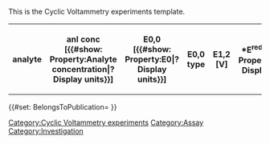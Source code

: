 <noinclude>
This is the Cyclic Voltammetry experiments template.
</noinclude>
<includeonly><table class="wikitable" title="">
<tr>
<th title="analyte (catalyst)">analyte</th>
<th title="analyte concentration [{{#show: Property:Analyte concentration|?Display units}}]">anl conc [{{#show: Property:Analyte concentration|?Display units}}]</th>
<th title="E0,0 [{{#show: Property:E0|?Display units}}]">E0,0 [{{#show: Property:E0|?Display units}}]</th>
<th title="E0,0 Type">E0,0 type</th>
<th title="E1,2 [V]">E1,2 [V]</th>
<th title="*ERed [{{#show: Property:Ered1|?Display units}}]">*E<sup>red</sup> [{{#show: Property:Ered1|?Display units}}]</th>
<th title="*EOx [{{#show: Property:Eox1|?Display units}}]">*E<sup>ox</sup> [{{#show: Property:Eox1|?Display units}}]</th>
<th title="*Redox type">*Redox type</th>
<th title="ERed1 [{{#show: Property:Ered1|?Display units}}]">E<sup>red1</sup> [{{#show: Property:Ered1|?Display units}}]</th>
<th title="EOx1 [{{#show: Property:Eox1|?Display units}}]">E<sup>ox1</sup> [{{#show: Property:Eox1|?Display units}}]</th>
<th title="ERed2 [{{#show: Property:Ered2|?Display units}}]">E<sup>red2</sup> [{{#show: Property:Ered2|?Display units}}]</th>
<th title="EOx2 [{{#show: Property:Eox2|?Display units}}]">E<sup>ox2</sup> [{{#show: Property:Eox1|?Display units}}]</th>
<th title="ERed3 [{{#show: Property:Ered3|?Display units}}]">E<sup>red3</sup> [{{#show: Property:Ered3|?Display units}}]</th>
<th title="EOx3 [{{#show: Property:Eox3|?Display units}}]">E<sup>ox3</sup> [{{#show: Property:Eox3|?Display units}}]</th>
<th title="solvent">solvent</th>
<th title="solvent volume [{{#show: Property:Solvent volume|?Display units}}]" property="hidden">solvent vol [{{#show: Property:Solvent volume|?Display units}}]</th>
<th title="electrolyte">electrolyte</th>
<th title="electrolyte purity">electrolyte purity</th>
<th title="electrolyte concentration [{{#show: Property:Electrolyte concentration|?Display units}}]" property="hidden">el conc [{{#show: Property:Electrolyte concentration|?Display units}}]</th>
<th title="internal reference compound">int ref comp</th>
<th title="scan rate [{{#show: Property:Scan rate|?Display units}}]" property="hidden">scan rate [{{#show: Property:Scan rate|?Display units}}]</th>
<th title="scan number">scan number</th>
<th title="potential window" property="hidden">potential window</th>
<th title="scan direction" property="hidden">scan dir</th>
<th title="gas (atmosphere)">gas</th>
<th title="temperature [{{#show: Property:TemperatureP|?Display units}}]" property="hidden">T [{{#show: Property:TemperatureP|?Display units}}]</th>
<th title="condition (wavelength [nm] or dark)" property="hidden">condition [nm]</th>
<th title="working electrode (type and material)">WE</th>
<th title="WE SA [{{#show: Property:Working electrode surface area|?Display units}}]" property="hidden">WE SA [{{#show: Property:Working electrode surface area|?Display units}}]</th>
<th title="counter electrode" property="hidden">CE</th>
<th title="reference electrode">RE</th>
<th title="details" property="hidden">Details</th>
<th title="include" property="hidden">include</th>
</tr>
{{{experiments|}}}
</table>
{{#set: BelongsToPublication={{BASEPAGENAME}} }}
[[Category:Cyclic Voltammetry experiments]]
[[Category:Assay]]
[[Category:Investigation]]</includeonly>